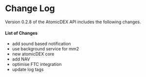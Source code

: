 
# Change Log

Version 0.2.8 of the AtomicDEX API includes the following changes.

#### List of Changes

- add sound based notification
- use background service for mm2
- new atomicDEX core
- add NAV
- optimise FTC integration
- update log tags
